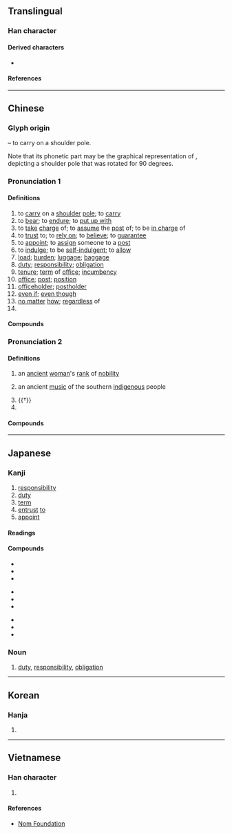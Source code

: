 {{also|仟|件}}
{{character info/new}}
==Translingual==
{{stroke order|strokes=6}}

===Han character===
{{Han char|rn=9|rad=人|as=04|sn=6|four=22214|canj=OHG|ids=⿰亻壬}}

====Derived characters====
* {{l|mul|[[姙]], [[㤛]], [[拰]], [[㳝]], [[栣]], [[𭴞]], [[𭹆]], [[秹]], [[絍]]([[𫟃]]), [[袵]], [[䛘]]([[𬣯]]), [[銋]], [[餁]], [[荏]], [[䇮]], [[𫕤]], [[凭]], [[𫶭]], [[恁]], [[栠]], [[㶵]], [[𬓧]], [[䋕]], [[賃]]([[赁]]), [[䣸]], [[鵀]]([[𬸊]])}}

====References====
{{Han ref|kx=0094.240|dkj=00416|dj=0200.150|hdz=10122.060|uh=4EFB}}

----

==Chinese==
{{zh-forms}}

===Glyph origin===
{{Han etyl}}
{{Han compound|人|alt1=亻|t1=person|壬|ls=psc|c1=s|c2=p}} – to carry on a shoulder pole.

Note that its phonetic part {{och-l|壬|id=2}} may be the graphical representation of {{lang|zh|任}}, depicting a shoulder pole that was rotated for 90 degrees.

===Pronunciation 1===
{{zh-pron
|m=rèn
|c=jam6
|h=pfs=yim/ngim
|md=êng
|mn=qz,tp,xm:līm/kh,zz:jīm
|mn-t=rim6/rim7
|w=3zen
|w_note=literary
|dial=2
|mc=2
|oc=1,2
|cat=v,n,conj,cls
}}

====Definitions====
{{zh-hanzi}}

# to [[carry]] on a [[shoulder]] [[pole]]; to [[carry]]
# to [[bear]]; to [[endure]]; to [[put up with]]
# to [[take]] [[charge]] of; to [[assume]] the [[post]] of; to be [[in charge]] of
# to [[trust]] to; to [[rely on]]; to [[believe]]; to [[guarantee]]
# to [[appoint]]; to [[assign]] someone to a [[post]]
# to [[indulge]]; to be [[self-indulgent]]; to [[allow]]
# [[load]]; [[burden]]; [[luggage]]; [[baggage]]
# [[duty]]; [[responsibility]]; [[obligation]]
# [[tenure]]; [[term]] of [[office]]; [[incumbency]]
# [[office]]; [[post]]; [[position]]
# [[officeholder]]; [[postholder]]
# [[even if]]; [[even though]]
# [[no matter]] [[how]]; [[regardless]] of
# {{zh-classifier|[[term]]s of [[office]]}}

====Compounds====
{{zh-der|不任|委任|一身二任|主任|出任|一任|兼任|國際責任|信任投票|刑事責任|充任|升任|力不勝任|專任|上任|前任|復任|後任|器任|到任|不信任案|卸任|常任|就任|委任統治|得權重任|寵任|委任狀|勝任愉快|委任直選|信任|原任|在任|主任委員|委任立法|勝任|勢任|可任|力微任重|大任|信任狀|叨任|放蕩任氣|會任之家|棟梁之任|科任|擔任|治任|派任|歷任|柄任|承任|現任|猥當大任|知人善任|科任老師|新任|留任|特任|眾怒難任|放任自流|政治責任|燮和之任|用賢任能|放任行為|無任之祿|推賢任人|矜己任智|教務主任|無任|接任|民事責任|放任|撤任|續任|責任保險|走馬上任|選賢任能|致遠任重|聽之任之|連階累任|非異人任|薦賢任能|責任制|膺任|繼任|進賢任能|聽天任命|責任感|責任內閣|調任|親任|難當重任|級任老師|責任|聽任|職任|走馬赴任|赴任|選任|革職留任|級任導師|聘任制|級任制|級任|輕財任俠|聘任|重責大任|重任|蒞任|適任|道遠任重|道義責任|連任|轉任|難任|解任|離任|負才任氣|高下任心|走馬之任|簡任|舉賢任能|責任事故|薦任|荐任|走馬到任|自由放任|連帶責任}}

===Pronunciation 2===
{{zh-pron
|m=rén
|c=jam4
|mn=qz,xm:lîm/zz:jîm
|w=3nyin
|w_note=vernacular (“surname”)
|dial=1
|mc=1
|oc=n,1
|cat=n,a,pn
}}

====Definitions====
{{zh-hanzi}}

# {{lb|zh|historical}} an [[ancient]] [[woman]]'s [[rank]] of [[nobility]]
# {{lb|zh|historical}} an ancient [[music]] of the southern [[indigenous]] people
# {{†}} {{zh-alt-form|壬|[[artful]]}}
# {{surname|lang=zh}}

====Compounds====
{{zh-der|任莊}}

{{zh-cat|Intermediate}}

----

==Japanese==

===Kanji===
{{ja-kanji|grade=5|rs=人04}}

# [[responsibility]]
# [[duty]]
# [[term]]
# [[entrust]] [[to]]
# [[appoint]]

====Readings====
{{ja-readings
|goon=にん<にん<にむ
|kanon=じん<じん<じむ
|kun=まか-す, まか-せる, にな-う, た-える
|nanori=さ, とう, ひで
}}

====Compounds====
{{top3}}
* {{ja-r|責任|せきにん}}
* {{ja-r|委任|いにん}}
* {{ja-r|解任|かいにん}}
{{mid3}}
* {{ja-r|無責任|むせきにん}}
* {{ja-r|専任|せんにん}}
* {{ja-r|信任|しんにん}}
{{mid3}}
* {{ja-r|任天堂|にんてんどう}}
* {{ja-r|任命|にんめい}}
* {{ja-r|任務|にんむ}}
{{bottom}}

===Noun===
{{ja-noun|にん}}

# [[duty]], [[responsibility]], [[obligation]]

----

==Korean==

===Hanja===
{{ko-hanja|hangeul=임|rv=[[yim]]|mr=[[im]]}}

# {{defn|lang=ko|sort=人04}}

----

==Vietnamese==

===Han character===
{{vi-hantu|[[nhậm]], [[nhẩm]], [[nhầm]], [[nhiệm]], [[nhâm]], [[nhăm]], [[nhặm]], [[vững]]|rs=人04}}

# {{defn|lang=vi|sort=人04}}

====References====
* [http://nomfoundation.org/common/nom_details.php?codepoint=4efb Nom Foundation]